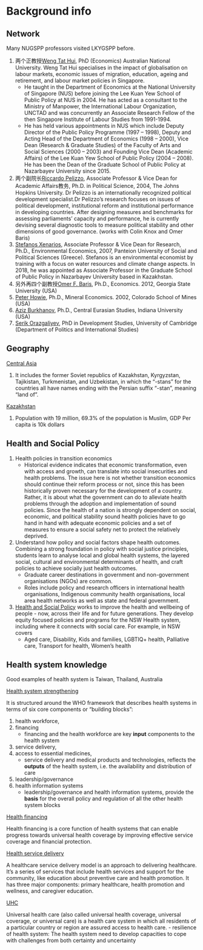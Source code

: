 # Background info

## Network

Many NUGSPP professors visited LKYGSPP before. 

1. 两个正教授[Weng Tat Hui](https://gspp.nu.edu.kz/en/weng-tat-hui/), PhD (Economics) Australian National University. Weng Tat Hui specialises in the impact of globalisation on labour markets, economic issues of migration, education, ageing and retirement, and labour market policies in Singapore.
    - He taught in the Department of Economics at the National University of Singapore (NUS) before joining the Lee Kuan Yew School of Public Policy at NUS in 2004. He has acted as a consultant to the Ministry of Manpower, the International Labour Organization, UNCTAD and was concurrently an Associate Research Fellow of the then Singapore Institute of Labour Studies from 1991-1994. 
    - He has held various appointments in NUS which include Deputy Director of the Public Policy Programme (1997 – 1998), Deputy and Acting Head of the Department of Economics (1998 – 2000), Vice Dean (Research & Graduate Studies) of the Faculty of Arts and Social Sciences (2000 – 2003) and Founding Vice Dean (Academic Affairs) of the Lee Kuan Yew School of Public Policy (2004 – 2008). He has been the Dean of the Graduate School of Public Policy at Nazarbayev University since 2015. 
1. 两个副院长[Riccardo Pelizzo](https://gspp.nu.edu.kz/en/riccardo-pelizzo/), Associate Professor & Vice Dean for Academic Affairs教务, Ph.D. in Political Science, 2004, The Johns Hopkins University. Dr Pelizzo is an internationally recognized political development specialist.Dr Pelizzo’s research focuses on issues of political development, institutional reform and institutional performance in developing countries. After designing measures and benchmarks for assessing parliaments’ capacity and performance, he is currently devising several diagnostic tools to measure political stability and other dimensions of good governance. (works with Colin Knox and Omer Baris)
1. [Stefanos Xenarios](https://gspp.nu.edu.kz/en/stefanos-xenarios/),  Associate Professor & Vice Dean for Research, Ph.D., Environmental Economics, 2007, Panteion University of Social and Political Sciences (Greece). Stefanos is an environmental economist by training with a focus on water resources and climate change aspects. In 2018, he was appointed as Associate Professor in the Graduate School of Public Policy in Nazarbayev University based in Kazakhstan.
1. 另外再四个副教授[Omer F. Baris](https://gspp.nu.edu.kz/en/omer-f-baris/), Ph.D., Economics. 2012, Georgia State University (USA)
1. [Peter Howie](https://gspp.nu.edu.kz/en/peter-howie/), Ph.D., Mineral Economics. 2002, Colorado School of Mines (USA) 
1. [Aziz Burkhanov](https://gspp.nu.edu.kz/en/aziz-burkhanov/), Ph.D., Central Eurasian Studies, Indiana University (USA)
1. [Serik Orazgaliyev](https://gspp.nu.edu.kz/en/serik-orazgaliyev/), PhD in Development Studies, University of Cambridge (Department of Politics and International Studies)


## Geography

[Central Asia](https://www.worldbank.org/en/region/eap)

1. It includes the former Soviet republics of Kazakhstan, Kyrgyzstan, Tajikistan, Turkmenistan, and Uzbekistan, in which the "-stans" for the countries all have names ending with the Persian suffix "-stan", meaning "land of".

[Kazakhstan](https://en.wikipedia.org/wiki/Kazakhstan)

1. Population with 19 million, 69.3% of the population is Muslim, GDP Per capita is 10k dollars

## Health and Social Policy

1. Health policies in transition economics
    - Historical evidence indicates that economic transformation, even with access and growth, can translate into social insecurities and health problems. The issue here is not whether transition economics should continue their reform process or not, since this has been historically proven necessary for the development of a country. Rather, it is about what the government can do to alleviate health problems through the adoption and implementation of sound policies. Since the health of a nation is strongly dependent on social, economic, and political stability sound health policies have to go hand in hand with adequate economic policies and a set of measures to ensure a social safety net to protect the relatively deprived.
1. Understand how policy and social factors shape health outcomes. Combining a strong foundation in policy with social justice principles, students learn to analyse local and global health systems, the layered social, cultural and environmental determinants of health, and craft policies to achieve socially just health outcomes.
    - Graduate career destinations in government and non-government organisations (NGOs) are common. 
    - Roles include policy and research officers in international health organisations, Indigenous community health organisations, local area health networks as well as state and federal government.
1. [Health and Social Policy](https://www.health.nsw.gov.au/about/ministry/Pages/hsp.aspx) works to improve the health and wellbeing of people - now, across their life and for future generations. They develop equity focused policies and programs for the NSW Health system, including where it connects with social care. For example, in NSW covers 
    - Aged care, Disability, Kids and families, LGBTIQ+ health, Palliative care, Transport for health, Women's health


## Health system knowledge

Good examples of health system is Taiwan, Thailand, Australia 

[Health system strengthening](https://en.wikipedia.org/wiki/Health_systems_strengthening)

It is structured around the WHO framework that describes health systems in terms of six core components or “building blocks”: 

1. health workforce, 
1. financing 
    - financing and the health workforce are key **input** components to the health system 
1. service delivery, 
1. access to essential medicines, 
    - service delivery and medical products and technologies, reflects the **outputs** of the health system, i.e. the availability and distribution of care
1. leadership/governance 
1. health information systems
    - leadership/governance and health information systems, provide the **basis** for the overall policy and regulation of all the other health system blocks

[Health financing](https://www.who.int/health-topics/health-financing#tab=tab_1)

Health financing is a core function of health systems that can enable progress towards universal health coverage by improving effective service coverage and financial protection. 

[Health service delivery](https://www.euro.who.int/en/health-topics/Health-systems/health-services-delivery)

A healthcare service delivery model is an approach to delivering healthcare. It's a series of services that include health services and support for the community, like education about preventive care and health promotion.
It has three major components: primary healthcare, health promotion and wellness, and caregiver education.

[UHC](https://en.wikipedia.org/wiki/Universal_health_care)

Universal health care (also called universal health coverage, universal coverage, or universal care) is a health care system in which all residents of a particular country or region are assured access to health care.
- resilience of health system: The health system need to develop capacities to cope with challenges from both certainty and uncertainty
